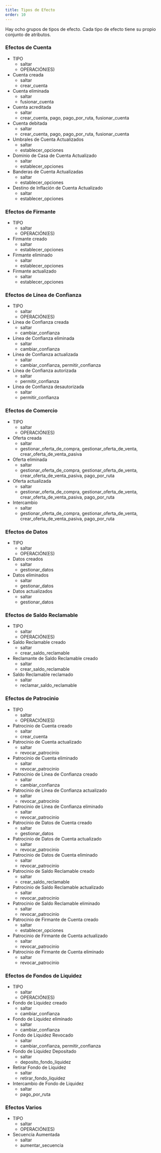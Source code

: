```yaml
---
title: Tipos de Efecto
order: 10
---
```



Hay ocho grupos de tipos de efecto. Cada tipo de efecto tiene su propio conjunto de atributos.

### Efectos de Cuenta

<AttributeTable>

- TIPO
  - saltar
  - OPERACIÓN(ES)
- Cuenta creada
  - saltar
  - crear_cuenta
- Cuenta eliminada
  - saltar
  - fusionar_cuenta
- Cuenta acreditada
  - saltar
  - crear_cuenta, pago, pago_por_ruta, fusionar_cuenta
- Cuenta debitada
  - saltar
  - crear_cuenta, pago, pago_por_ruta, fusionar_cuenta
- Umbrales de Cuenta Actualizados
  - saltar
  - establecer_opciones
- Dominio de Casa de Cuenta Actualizado
  - saltar
  - establecer_opciones
- Banderas de Cuenta Actualizadas
  - saltar
  - establecer_opciones
- Destino de Inflación de Cuenta Actualizado
  - saltar
  - establecer_opciones

</AttributeTable>

### Efectos de Firmante

<AttributeTable>

- TIPO
  - saltar
  - OPERACIÓN(ES)
- Firmante creado
  - saltar
  - establecer_opciones
- Firmante eliminado
  - saltar
  - establecer_opciones
- Firmante actualizado
  - saltar
  - establecer_opciones

</AttributeTable>

### Efectos de Línea de Confianza

<AttributeTable>

- TIPO
  - saltar
  - OPERACIÓN(ES)
- Línea de Confianza creada
  - saltar
  - cambiar_confianza
- Línea de Confianza eliminada
  - saltar
  - cambiar_confianza
- Línea de Confianza actualizada
  - saltar
  - cambiar_confianza, permitir_confianza
- Línea de Confianza autorizada
  - saltar
  - permitir_confianza
- Línea de Confianza desautorizada
  - saltar
  - permitir_confianza

</AttributeTable>

### Efectos de Comercio

<AttributeTable>

- TIPO
  - saltar
  - OPERACIÓN(ES)
- Oferta creada
  - saltar
  - gestionar_oferta_de_compra, gestionar_oferta_de_venta, crear_oferta_de_venta_pasiva
- Oferta eliminada
  - saltar
  - gestionar_oferta_de_compra, gestionar_oferta_de_venta, crear_oferta_de_venta_pasiva, pago_por_ruta
- Oferta actualizada
  - saltar
  - gestionar_oferta_de_compra, gestionar_oferta_de_venta, crear_oferta_de_venta_pasiva, pago_por_ruta
- Intercambio
  - saltar
  - gestionar_oferta_de_compra, gestionar_oferta_de_venta, crear_oferta_de_venta_pasiva, pago_por_ruta

</AttributeTable>

### Efectos de Datos

<AttributeTable>

- TIPO
  - saltar
  - OPERACIÓN(ES)
- Datos creados
  - saltar
  - gestionar_datos
- Datos eliminados
  - saltar
  - gestionar_datos
- Datos actualizados
  - saltar
  - gestionar_datos

</AttributeTable>

### Efectos de Saldo Reclamable

<AttributeTable>

- TIPO
  - saltar
  - OPERACIÓN(ES)
- Saldo Reclamable creado
  - saltar
  - crear_saldo_reclamable
- Reclamante de Saldo Reclamable creado
  - saltar
  - crear_saldo_reclamable
- Saldo Reclamable reclamado
  - saltar
  - reclamar_saldo_reclamable

</AttributeTable>

### Efectos de Patrocinio

<AttributeTable>

- TIPO
  - saltar
  - OPERACIÓN(ES)
- Patrocinio de Cuenta creado
  - saltar
  - crear_cuenta
- Patrocinio de Cuenta actualizado
  - saltar
  - revocar_patrocinio
- Patrocinio de Cuenta eliminado
  - saltar
  - revocar_patrocinio
- Patrocinio de Línea de Confianza creado
  - saltar
  - cambiar_confianza
- Patrocinio de Línea de Confianza actualizado
  - saltar
  - revocar_patrocinio
- Patrocinio de Línea de Confianza eliminado
  - saltar
  - revocar_patrocinio
- Patrocinio de Datos de Cuenta creado
  - saltar
  - gestionar_datos
- Patrocinio de Datos de Cuenta actualizado
  - saltar
  - revocar_patrocinio
- Patrocinio de Datos de Cuenta eliminado
  - saltar
  - revocar_patrocinio
- Patrocinio de Saldo Reclamable creado
  - saltar
  - crear_saldo_reclamable
- Patrocinio de Saldo Reclamable actualizado
  - saltar
  - revocar_patrocinio
- Patrocinio de Saldo Reclamable eliminado
  - saltar
  - revocar_patrocinio
- Patrocinio de Firmante de Cuenta creado
  - saltar
  - establecer_opciones
- Patrocinio de Firmante de Cuenta actualizado
  - saltar
  - revocar_patrocinio
- Patrocinio de Firmante de Cuenta eliminado
  - saltar
  - revocar_patrocinio

</AttributeTable>

### Efectos de Fondos de Liquidez

<AttributeTable>

- TIPO
  - saltar
  - OPERACIÓN(ES)
- Fondo de Liquidez creado
  - saltar
  - cambiar_confianza
- Fondo de Liquidez eliminado
  - saltar
  - cambiar_confianza
- Fondo de Liquidez Revocado
  - saltar
  - cambiar_confianza, permitir_confianza
- Fondo de Liquidez Depositado
  - saltar
  - deposito_fondo_liquidez
- Retirar Fondo de Liquidez
  - saltar
  - retirar_fondo_liquidez
- Intercambio de Fondo de Liquidez
  - saltar
  - pago_por_ruta

</AttributeTable>

### Efectos Varios

<AttributeTable>

- TIPO
  - saltar
  - OPERACIÓN(ES)
- Secuencia Aumentada
  - saltar
  - aumentar_secuencia

</AttributeTable>
